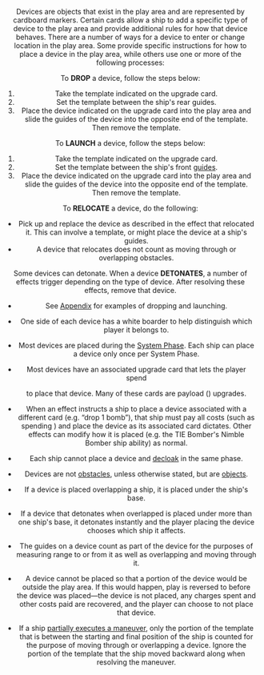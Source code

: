 <Header title="device" version="1.4.4" />

Devices are objects that exist in the play area and are represented by
cardboard markers. Certain cards allow a ship to add a specific type of device
to the play area and provide additional rules for how that device behaves.
There are a number of ways for a device to enter or change location in the
play area. Some provide specific instructions for how to place a device in the
play area, while others use one or more of the following processes:

To **DROP** a device, follow the steps below:

1. Take the template indicated on the upgrade card.
2. Set the template between the ship's rear guides.
3. Place the device indicated on the upgrade card into the play area and
   slide the guides of the device into the opposite end of the template. Then
   remove the template.

To **LAUNCH** a device, follow the steps below:

1. Take the template indicated on the upgrade card.
2. Set the template between the ship's front [guides](/article/Guides).
3. Place the device indicated on the upgrade card into the play area and
   slide the guides of the device into the opposite end of the template. Then
   remove the template.

To **RELOCATE** a device, do the following:

- Pick up and replace the device as described in the effect that relocated it.
  This can involve a template, or might place the device at a ship's guides.
- A device that relocates does not count as moving through or overlapping
  obstacles.

Some devices can detonate. When a device **DETONATES**, a number of effects
trigger depending on the type of device. After resolving these effects, remove
that device.

- See [Appendix](/search?q=Appendix) for examples of dropping and launching.
- One side of each device has a white boarder to help distinguish which
  player it belongs to.
- Most devices are placed during the [System Phase](/article/System_Phase). Each ship can place a
  device only once per System Phase.
- Most devices have an associated upgrade card that lets the player spend

  <Charge /> to place that device. Many of these cards are payload (<Device />)
  upgrades.

- When an effect instructs a ship to place a device associated with a
  different card (e.g. “drop 1 bomb”), that ship must pay all costs (such as
  spending <Charge/>) and place the device as its associated card dictates. Other
  effects can modify how it is placed (e.g. the TIE Bomber's Nimble Bomber
  ship ability) as normal.
- Each ship cannot place a device and [decloak](/article/Cloak) in the same phase.
- Devices are not [obstacles](/article/Obstacles), unless otherwise stated, but are [objects](/article/Objects).
- If a device is placed overlapping a ship, it is placed under the ship's base.
- If a device that detonates when overlapped is placed under more than
  one ship's base, it detonates instantly and the player placing the device
  chooses which ship it affects.
- The guides on a device count as part of the device for the purposes of
  measuring range to or from it as well as overlapping and moving through it.
- A device cannot be placed so that a portion of the device would be outside
  the play area. If this would happen, play is reversed to before the device
  was placed—the device is not placed, any charges spent and other costs
  paid are recovered, and the player can choose to not place that device.
- If a ship [partially executes a maneuver](/article/Partially_Exexutes), only the portion of the template
  that is between the starting and final position of the ship is counted for the
  purpose of moving through or overlapping a device. Ignore the portion of the
  template that the ship moved backward along when resolving the maneuver.
